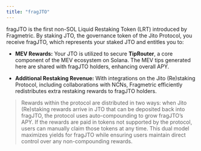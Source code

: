 ```yaml
---
title: "fragJTO"
---
```


fragJTO is the first non-SOL Liquid Restaking Token (LRT) introduced by Fragmetric. By staking JTO, the governance token of the Jito Protocol, you receive fragJTO, which represents your staked JTO and entitles you to:

* **MEV Rewards:** Your JTO is utilized to secure **TipRouter**, a core component of the MEV ecosystem on Solana. The MEV tips generated here are shared with fragJTO holders, enhancing overall APY.

* **Additional Restaking Revenue:** With integrations on the Jito (Re)staking Protocol, including collaborations with NCNs, Fragmetric efficiently redistributes extra restaking rewards to fragJTO holders.

> Rewards within the protocol are distributed in two ways: when Jito (Re)staking rewards arrive in JTO that can be deposited back into fragJTO, the protocol uses auto-compounding to grow fragJTO’s APY. If the rewards are paid in tokens not supported by the protocol, users can manually claim those tokens at any time. This dual model maximizes yields for fragJTO while ensuring users maintain direct control over any non-compounding rewards.